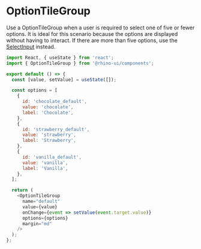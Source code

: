
<Meta title="Components/OptionTileGroup/Codesandbox" />

# OptionTileGroup

Use a OptionTileGroup when a user is required to select one of five or fewer options. It is ideal for this scenario because the options are displayed without having to interact.
If there are more than five options, use the [SelectInput](?path=/docs/components-selectinput-overview--default-story) instead.

```js codesandbox=rhinolabs-components
import React, { useState } from 'react';
import { OptionTileGroup } from '@rhino-ui/components';

export default () => {
  const [value, setValue] = useState([]);

  const options = [
    {
      id: 'chocolate_default',
      value: 'chocolate',
      label: 'Chocolate',
    },
    {
      id: 'strawberry_default',
      value: 'strawberry',
      label: 'Strawberry',
    },
    {
      id: 'vanilla_default',
      value: 'vanilla',
      label: 'Vanilla',
    },
  ];

  return (
    <OptionTileGroup
      name="default"
      value={value}
      onChange={event => setValue(event.target.value)}
      options={options}
      margin="md"
    />
  );
};
```
